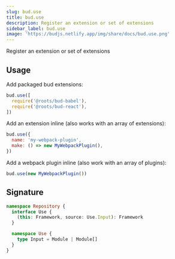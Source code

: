 ```yaml
---
slug: bud.use
title: bud.use
description: Register an extension or set of extensions
sidebar_label: bud.use
image: 'https://budjs.netlify.app/img/share/docs/bud.use.png'
---
```


Register an extension or set of extensions

## Usage

Add packaged bud extensions:

```js
bud.use([
  require('@roots/bud-babel'),
  require('@roots/bud-react'),
])
```

Add an extension inline (also works with an array of extensions):

```js
bud.use({
  name: 'my-webpack-plugin',
  make: () => new MyWebpackPlugin(),
})
```

Add a webpack plugin inline (also work with an array of plugins):

```js
bud.use(new MyWebpackPlugin())
```

## Signature

```ts title='@roots/bud-api/types/repository/index.d.ts'
namespace Repository {
  interface Use {
    (this: Framework, source: Use.Input): Framework
  }

  namespace Use {
    type Input = Module | Module[]
  }
}
```
